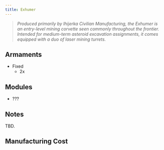 ```yaml
---
title: Exhumer
---
```



> *Produced primarily by Ihijerka Civilian Manufacturing, the Exhumer is an entry-level mining corvette seen commonly throughout the frontier. Intended for medium-term asteroid excavation assignments, it comes equipped with a duo of laser mining turrets.*


## Armaments

* Fixed
    * 2x <ShipWeapon weaponID="ShuttleGunExhumer" />


## Modules
* ???


## Notes

TBD.


## Manufacturing Cost

<ShipCost shipName={frontmatter.title} />